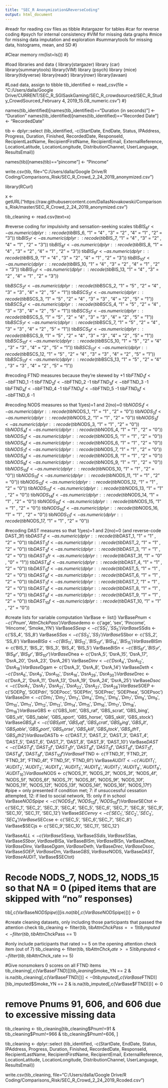 ```yaml
---
title: "SEC_R Anonymization&ReverseCoding"
output: html_document
---
```

#readr for reading csv files as tibble
#stargazer for tables
#car for reverse coding
#psych for internal consistency
#VIM for missing data graphs
#mice for missing data imputation and exploration
#summarytools for missing data, histograms, mean, and SD
#}

#Clear memory
rm(list=ls())
#}

#load libraries and data {
library(stargazer)
library (car)
library(summarytools)
library(VIM)
library (psych)
library (mice)
library(tidyverse)
library(readr)
library(rowr)
library(lavaan)

#Load data, assign to tibble
tib_identified <- read_csv(file = "C:/Users/dalla/Google Drive/CURRENT/SEC_R_SGISaskGaming/SEC_R_crowdsourced/SEC_R_Study_CrowdSourced_February 4, 2019_15.08_numeric.csv")
#}

names(tib_identified)[names(tib_identified)=="Duration (in seconds)"] <- "Duration"
names(tib_identified)[names(tib_identified)=="Recorded Date"] <- "RecordedDate"


tib <- dplyr::select (tib_identified, -c(StartDate, EndDate, Status, IPAddress, Progress, Duration, Finished, RecordedDate, ResponseId, RecipientLastName, RecipientFirstName, RecipientEmail, ExternalReference, LocationLatitude, LocationLongitude, DistributionChannel, UserLanguage, ResultsEmail))

names(tib)[names(tib)=="pincome"] <- "Pincome"

write.csv(tib, file="C:/Users/dalla/Google Drive/R Coding/Comparisons_Risk/SEC_R_Crowd_2_24_2019_anonymized.csv")

library(RCurl)

x <- getURL("https://raw.githubusercontent.com/DallasNovakowski/Comparisons_Risk/master/SEC_R_Crowd_2_24_2019_anonymized.csv")

tib_cleaning <- read.csv(text=x)

#reverse coding for impulsivity and sensation-seeking scales
tib$BIS_6r <- as.numeric(dplyr::recode(tib$BIS_6, "1" = "4" , "3" = "2" , "4" = "1" , "2" = "3"))
tib$BIS_7r <- as.numeric(dplyr::recode(tib$BIS_7, "1" = "4" , "3" = "2" , "4" = "1" , "2" = "3"))
tib$BIS_8r <- as.numeric(dplyr::recode(tib$BIS_8, "1" = "4" , "3" = "2" , "4" = "1" , "2" = "3"))
tib$BIS_9r <- as.numeric(dplyr::recode(tib$BIS_9, "1" = "4" , "3" = "2" , "4" = "1" , "2" = "3"))
tib$BIS_10r <- as.numeric(dplyr::recode(tib$BIS_10, "1" = "4" , "3" = "2" , "4" = "1" , "2" = "3"))
tib$BIS_13r <- as.numeric(dplyr::recode(tib$BIS_13, "1" = "4" , "3" = "2" , "4" = "1" , "2" = "3"))


tib$BSCS_2r <- as.numeric(dplyr::recode(tib$BSCS_2, "1" = "5" , "2" = "4" , "3" = "3" , "4" = "2" , "5" = "1"))
tib$BSCS_3r <- as.numeric(dplyr::recode(tib$BSCS_3, "1" = "5" , "2" = "4" , "3" = "3" , "4" = "2" , "5" = "1"))
tib$BSCS_4r <- as.numeric(dplyr::recode(tib$BSCS_4, "1" = "5" , "2" = "4" , "3" = "3" , "4" = "2" , "5" = "1"))
tib$BSCS_5r <- as.numeric(dplyr::recode(tib$BSCS_5, "1" = "5" , "2" = "4" , "3" = "3" , "4" = "2" , "5" = "1"))
tib$BSCS_7r <- as.numeric(dplyr::recode(tib$BSCS_7, "1" = "5" , "2" = "4" , "3" = "3" , "4" = "2" , "5" = "1"))
tib$BSCS_9r <- as.numeric(dplyr::recode(tib$BSCS_9, "1" = "5" , "2" = "4" , "3" = "3" , "4" = "2" , "5" = "1"))
tib$BSCS_10r <- as.numeric(dplyr::recode(tib$BSCS_10, "1" = "5" , "2" = "4" , "3" = "3" , "4" = "2" , "5" = "1"))
tib$BSCS_12r <- as.numeric(dplyr::recode(tib$BSCS_12, "1" = "5" , "2" = "4" , "3" = "3" , "4" = "2" , "5" = "1"))
tib$BSCS_13r <- as.numeric(dplyr::recode(tib$BSCS_13, "1" = "5" , "2" = "4" , "3" = "3" , "4" = "2" , "5" = "1"))




#recoding FTND measures because they're skewed by +1
tib$FTND_1f <- tib$FTND_1 -1 
tib$FTND_2f <- tib$FTND_2 -1 
tib$FTND_3f <- tib$FTND_3 -1 
tib$FTND_4f <- tib$FTND_4 -1 
tib$FTND_5f <- tib$FTND_5 -1 
tib$FTND_6f <- tib$FTND_6 -1 

#recoding NODS measures so that 1(yes)=1 and 2(no)=0 
tib$NODS_1f <- as.numeric(dplyr::recode(tib$NODS_1, "1" = "1" , "2" = "0"))
tib$NODS_2f <- as.numeric(dplyr::recode(tib$NODS_2, "1" = "1" , "2" = "0"))
tib$NODS_3f <- as.numeric(dplyr::recode(tib$NODS_3, "1" = "1" , "2" = "0"))
tib$NODS_4f <- as.numeric(dplyr::recode(tib$NODS_4, "1" = "1" , "2" = "0"))
tib$NODS_5f <- as.numeric(dplyr::recode(tib$NODS_5, "1" = "1" , "2" = "0"))
tib$NODS_6f <- as.numeric(dplyr::recode(tib$NODS_6, "1" = "1" , "2" = "0"))
tib$NODS_7f <- as.numeric(dplyr::recode(tib$NODS_7, "1" = "1" , "2" = "0"))
tib$NODS_8f <- as.numeric(dplyr::recode(tib$NODS_8, "1" = "1" , "2" = "0"))
tib$NODS_9f <- as.numeric(dplyr::recode(tib$NODS_9, "1" = "1" , "2" = "0"))
tib$NODS_10f <- as.numeric(dplyr::recode(tib$NODS_10, "1" = "1" , "2" = "0"))
tib$NODS_11f <- as.numeric(dplyr::recode(tib$NODS_11, "1" = "1" , "2" = "0"))
tib$NODS_12f <- as.numeric(dplyr::recode(tib$NODS_12, "1" = "1" , "2" = "0"))
tib$NODS_13f <- as.numeric(dplyr::recode(tib$NODS_13, "1" = "1" , "2" = "0"))
tib$NODS_14f <- as.numeric(dplyr::recode(tib$NODS_14, "1" = "1" , "2" = "0"))
tib$NODS_15f <- as.numeric(dplyr::recode(tib$NODS_15, "1" = "1" , "2" = "0"))
tib$NODS_16f <- as.numeric(dplyr::recode(tib$NODS_16, "1" = "1" , "2" = "0"))
tib$NODS_17f <- as.numeric(dplyr::recode(tib$NODS_17, "1" = "1" , "2" = "0"))

#recoding DAST measures so that 1(yes)=1 and 2(no)=0 (and reverse-code DAST_3f)
tib$DAST_1f <- as.numeric(dplyr::recode(tib$DAST_1, "1" = "1" , "2" = "0"))
tib$DAST_2f <- as.numeric(dplyr::recode(tib$DAST_2, "1" = "1" , "2" = "0"))
tib$DAST_3f <- as.numeric(dplyr::recode(tib$DAST_3, "1" = "1" , "2" = "0"))
tib$DAST_3fr <- as.numeric(dplyr::recode(tib$DAST_3f, "1" = "0" , "0" = "1"))
tib$DAST_4f <- as.numeric(dplyr::recode(tib$DAST_4, "1" = "1" , "2" = "0"))
tib$DAST_5f <- as.numeric(dplyr::recode(tib$DAST_5, "1" = "1" , "2" = "0"))
tib$DAST_6f <- as.numeric(dplyr::recode(tib$DAST_6, "1" = "1" , "2" = "0"))
tib$DAST_7f <- as.numeric(dplyr::recode(tib$DAST_7, "1" = "1" , "2" = "0"))
tib$DAST_8f <- as.numeric(dplyr::recode(tib$DAST_8, "1" = "1" , "2" = "0"))
tib$DAST_9f <- as.numeric(dplyr::recode(tib$DAST_9, "1" = "1" , "2" = "0"))
tib$DAST_10f <- as.numeric(dplyr::recode(tib$DAST_10, "1" = "1" , "2" = "0"))

#create lists for variable computation
VarBase <- list()
VarBase$Pnum <- c('Pnum', 'AttnChckPass')
VarBase$demo <-  c('age', 'sex', 'Pincome', 'Hincome', 'Smoke_YN')
VarBase$SSexp <-  c('SS_1', 'SS_5')
VarBase$SSdis <-  c('SS_4', 'SS_8')
VarBase$SSas <-  c('SS_3', 'SS_7')
VarBase$SSbor <-  c('SS_2', 'SS_6')
VarBase$BISa <-  c('BIS_11', 'BIS_12', 'BIS_13r', 'BIS_14', 'BIS_15')
VarBase$BISm <-  c('BIS_1', 'BIS_2', 'BIS_3', 'BIS_4', 'BIS_5')
VarBase$BISn <-  c('BIS_6r', 'BIS_7r', 'BIS_8r', 'BIS_9r', 'BIS_10r')
VarBase$Dhea <-  c('DsrA_5', 'DsrA_15', 'DsrA_17', 'DsrA_20', 'DsrA_23', 'DsrA_26')
VarBase$Dinv <-  c('DsrA_4', 'DsrA_12', 'DsrA_18')
VarBase$Dgam <-  c('DsrA_3', 'DsrA_8', 'DsrA_14')
VarBase$Deth <-  c('DsrA_6', 'DsrA_9', 'DsrA_10', 'DsrA_16', 'DsrA_29', 'DsrA_30')
VarBase$Drec <-  c('DsrA_2', 'DsrA_11', 'DsrA_13', 'DsrA_19', 'DsrA_24', 'DsrA_25')
VarBase$Dsoc <-  c('DsrA_1', 'DsrA_7', 'DsrA_21', 'DsrA_22', 'DsrA_27', 'DsrA_28')
VarBase$SOEP <-  c('SOEPg', 'SOEPdri', 'SOEPocc', 'SOEPfin', 'SOEPrec', 'SOEPhea', 'SOEPsoc')
VarBase$Dm <-  c('Dm_1', 'Dm_2', 'Dm_3', 'Dm_4', 'Dm_5', 'Dm_6', 'Dm_7', 'Dm_8', 'Dm_9', 'Dm_10', 'Dm_11', 'Dm_12', 'Dm_13', 'Dm_14', 'Dm_15', 'Dm_16', 'Dm_17', 'Dm_18', 'Dm_19')
VarBase$GBS <-  c('GBS_lott', 'GBS_raf', 'GBS_scrat', 'GBS_bing', 'GBS_vlt', 'GBS_table', 'GBS_sport', 'GBS_horse', 'GBS_skill', 'GBS_stock')
VarBase$GBS_all <-  c('GBS_lott', 'GBS_raf', 'GBS_scrat', 'GBS_bing', 'GBS_vlt', 'GBS_table', 'GBS_sport', 'GBS_horse', 'GBS_skill', 'GBS_stock', 'GBS_oth1', 'GBS_oth2')
VarBase$DASTb <-  c('DAST_1', 'DAST_2', 'DAST_3', 'DAST_4', 'DAST_5', 'DAST_6', 'DAST_7', 'DAST_8', 'DAST_9', 'DAST_10')
VarBase$DAST <-  c('DAST_1f', 'DAST_2f', 'DAST_3fr', 'DAST_4f', 'DAST_5f', 'DAST_6f', 'DAST_7f', 'DAST_8f', 'DAST_9f', 'DAST_10f')
VarBase$FTND <-  c('FTND_1f', 'FTND_2f', 'FTND_3f', 'FTND_4f', 'FTND_5f', 'FTND_6f')
VarBase$AUDIT <-  c('AUDIT_1', 'AUDIT_2', 'AUDIT_3', 'AUDIT_4', 'AUDIT_5', 'AUDIT_6', 'AUDIT_7', 'AUDIT_8', 'AUDIT_9', 'AUDIT_10')
VarBase$NODS <-  c('NODS_1f', 'NODS_2f', 'NODS_3f', 'NODS_4f', 'NODS_5f', 'NODS_6f', 'NODS_7f', 'NODS_8f', 'NODS_9f', 'NODS_10f', 'NODS_11f', 'NODS_12f', 'NODS_13f', 'NODS_14f', 'NODS_16f', 'NODS_17f')
#pipe = only presented if condition met; 7: if unsuccessful cessation attempted, 12: if lied to social network, 15: only if in school
VarBase$NODSpipe <- c('NODS_7f', 'NODS_12f','NODS_15f')
VarBase$SECtot <-  c('SEC_1', 'SEC_2', 'SEC_3', 'SEC_4', 'SEC_5', 'SEC_6', 'SEC_7', 'SEC_8', 'SEC_9', 'SEC_10', 'SEC_11', 'SEC_12')
VarBase$SECenvy <-  c('SEC_1', 'SEC_2', 'SEC_3', 'SEC_4')
VarBase$SECcse <-  c('SEC_5', 'SEC_6','SEC_7', 'SEC_8')
VarBase$SECjs <- c('SEC_9','SEC_10', 'SEC_11', 'SEC_12')

VarBase$ALL <- c(VarBase$SSexp, VarBase$SSdis, VarBase$SSas, VarBase$SSbor, VarBase$BISa, VarBase$BISm, VarBase$BISn, VarBase$Dhea, VarBase$Dinv, VarBase$Dgam, VarBase$Deth, VarBase$Drec, VarBase$Dsoc, VarBase$SOEP, VarBase$Dm, VarBase$GBS, VarBase$NODS, VarBase$DAST, VarBase$AUDIT, VarBase$SECtot)

# Recode NODS_7, NODS_12, NODS_15 so that NA = 0 (piped items that are skipped with "no" responses)
tib[,c(VarBase$NODSpipe)][is.na(tib[,c(VarBase$NODSpipe)])] <- 0

#create cleaning datasets, only including those participants that passed the attention check
tib_cleaning <- filter(tib, tib$AttnChckPass == 1)
tib_imputed <- filter(tib, tib$AttnChckPass == 1)

#only include participants that rated >= 5 on the opening attention check item (out of 7)
tib_cleaning <- filter(tib, tib$AttnChck_rate >= 5)
tib_imputed <- filter(tib, tib$AttnChck_rate >= 5)

#Give nonsmokers 0 scores on all FTND items
tib_cleaning[,c(VarBase$FTND)][tib_cleaning$Smoke_YN == 2 & is.na(tib_cleaning[,c(VarBase$FTND)])] <- 0
tib_imputed[,c(VarBase$FTND)][tib_imputed$Smoke_YN == 2 & is.na(tib_imputed[,c(VarBase$FTND)])] <- 0

# remove Pnums 91, 606, and 606 due to excessive missing data
tib_cleaning <- tib_cleaning[tib_cleaning$Pnum!=91 & tib_cleaning$Pnum!=966 & tib_cleaning$Pnum!=606, ]


tib_cleaning <- dplyr::select (tib_identified, -c(StartDate, EndDate, Status, IPAddress, Progress, Duration, Finished, RecordedDate, ResponseId, RecipientLastName, RecipientFirstName, RecipientEmail, ExternalReference, LocationLatitude, LocationLongitude, DistributionChannel, UserLanguage, ResultsEmail))


write.csv(tib_cleaning, file="C:/Users/dalla/Google Drive/R Coding/Comparisons_Risk/SEC_R_Crowd_2_24_2019_Rcoded.csv")
